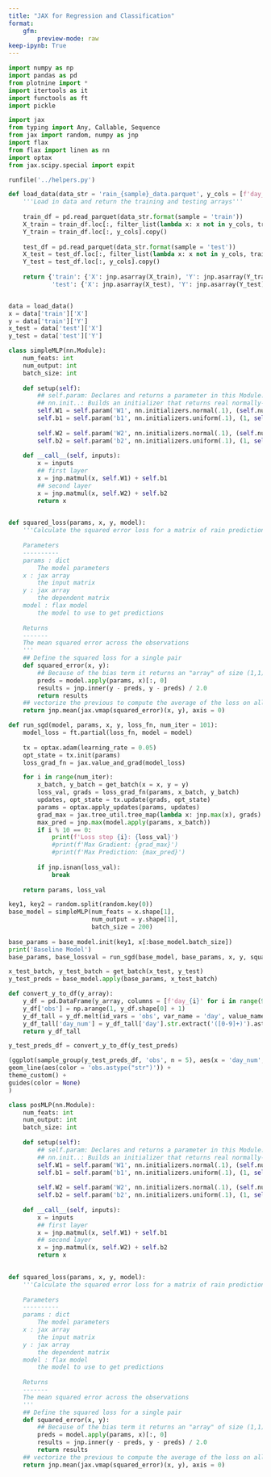 ```yaml
---
title: "JAX for Regression and Classification"
format:
	gfm:
		preview-mode: raw
keep-ipynb: True
---
```



```python
import numpy as np
import pandas as pd
from plotnine import *
import itertools as it
import functools as ft
import pickle

import jax
from typing import Any, Callable, Sequence
from jax import random, numpy as jnp
import flax
from flax import linen as nn
import optax
from jax.scipy.special import expit

runfile('../helpers.py')

def load_data(data_str = 'rain_{sample}_data.parquet', y_cols = [f'day_{i}' for i in range(90, 120)]):
    '''Load in data and return the training and testing arrays'''
    
    train_df = pd.read_parquet(data_str.format(sample = 'train'))
    X_train = train_df.loc[:, filter_list(lambda x: x not in y_cols, train_df.columns)].copy()
    Y_train = train_df.loc[:, y_cols].copy()
    
    test_df = pd.read_parquet(data_str.format(sample = 'test'))
    X_test = test_df.loc[:, filter_list(lambda x: x not in y_cols, train_df.columns)].copy()
    Y_test = test_df.loc[:, y_cols].copy()
    
    return {'train': {'X': jnp.asarray(X_train), 'Y': jnp.asarray(Y_train)},
            'test': {'X': jnp.asarray(X_test), 'Y': jnp.asarray(Y_test)}}


data = load_data()
x = data['train']['X']
y = data['train']['Y']
x_test = data['test']['X']
y_test = data['test']['Y']
```


```python
class simpleMLP(nn.Module):
    num_feats: int
    num_output: int
    batch_size: int
    
    def setup(self):
        ## self.param: Declares and returns a parameter in this Module.
        ## nn.init..: Builds an initializer that returns real normally-distributed random arrays.
        self.W1 = self.param('W1', nn.initializers.normal(.1), (self.num_feats, self.num_feats))
        self.b1 = self.param('b1', nn.initializers.uniform(.1), (1, self.num_feats))
        
        self.W2 = self.param('W2', nn.initializers.normal(.1), (self.num_feats, self.num_output))
        self.b2 = self.param('b2', nn.initializers.uniform(.1), (1, self.num_output))
    
    def __call__(self, inputs):
        x = inputs
        ## first layer
        x = jnp.matmul(x, self.W1) + self.b1
        ## second layer
        x = jnp.matmul(x, self.W2) + self.b2
        return x
        

def squared_loss(params, x, y, model):
    '''Calculate the squared error loss for a matrix of rain predictions
    
    Parameters
    ----------
    params : dict
        The model parameters
    x : jax array
        the input matrix
    y : jax array
        the dependent matrix
    model : flax model
        the model to use to get predictions
        
    Returns
    -------
    The mean squared error across the observations
    '''
    ## Define the squared loss for a single pair
    def squared_error(x, y):
        ## Because of the bias term it returns an "array" of size (1,1)
        preds = model.apply(params, x)[:, 0]
        results = jnp.inner(y - preds, y - preds) / 2.0
        return results
    ## vectorize the previous to compute the average of the loss on all samples
    return jnp.mean(jax.vmap(squared_error)(x, y), axis = 0)
```


```python
def run_sgd(model, params, x, y, loss_fn, num_iter = 101):
    model_loss = ft.partial(loss_fn, model = model)
    
    tx = optax.adam(learning_rate = 0.05)
    opt_state = tx.init(params)
    loss_grad_fn = jax.value_and_grad(model_loss)

    for i in range(num_iter):
        x_batch, y_batch = get_batch(x = x, y = y)
        loss_val, grads = loss_grad_fn(params, x_batch, y_batch)
        updates, opt_state = tx.update(grads, opt_state)
        params = optax.apply_updates(params, updates)
        grad_max = jax.tree_util.tree_map(lambda x: jnp.max(x), grads)
        max_pred = jnp.max(model.apply(params, x_batch))
        if i % 10 == 0:
            print(f'Loss step {i}: {loss_val}')
            #print(f'Max Gradient: {grad_max}')
            #print(f'Max Prediction: {max_pred}')
        
        if jnp.isnan(loss_val):
            break
    
    return params, loss_val
```

```python
key1, key2 = random.split(random.key(0))
base_model = simpleMLP(num_feats = x.shape[1], 
                       num_output = y.shape[1], 
                       batch_size = 200)
    
base_params = base_model.init(key1, x[:base_model.batch_size])
print('Baseline Model')
base_params, base_lossval = run_sgd(base_model, base_params, x, y, squared_loss)
```

```python
x_test_batch, y_test_batch = get_batch(x_test, y_test)
y_test_preds = base_model.apply(base_params, x_test_batch)

def convert_y_to_df(y_array):
    y_df = pd.DataFrame(y_array, columns = [f'day_{i}' for i in range(90, 120)])
    y_df['obs'] = np.arange(1, y_df.shape[0] + 1)
    y_df_tall = y_df.melt(id_vars = 'obs', var_name = 'day', value_name = 'pred')
    y_df_tall['day_num'] = y_df_tall['day'].str.extract('([0-9]+)').astype('int')
    return y_df_tall

y_test_preds_df = convert_y_to_df(y_test_preds)
```


```python
(ggplot(sample_group(y_test_preds_df, 'obs', n = 5), aes(x = 'day_num', y = 'pred', group = 'obs')) +
geom_line(aes(color = 'obs.astype("str")')) +
theme_custom() +
guides(color = None)
)

```

```python
class posMLP(nn.Module):
    num_feats: int
    num_output: int
    batch_size: int
    
    def setup(self):
        ## self.param: Declares and returns a parameter in this Module.
        ## nn.init..: Builds an initializer that returns real normally-distributed random arrays.
        self.W1 = self.param('W1', nn.initializers.normal(.1), (self.num_feats, self.num_feats))
        self.b1 = self.param('b1', nn.initializers.uniform(.1), (1, self.num_feats))
        
        self.W2 = self.param('W2', nn.initializers.normal(.1), (self.num_feats, self.num_output))
        self.b2 = self.param('b2', nn.initializers.uniform(.1), (1, self.num_output))
    
    def __call__(self, inputs):
        x = inputs
        ## first layer
        x = jnp.matmul(x, self.W1) + self.b1
        ## second layer
        x = jnp.matmul(x, self.W2) + self.b2
        return x
        

def squared_loss(params, x, y, model):
    '''Calculate the squared error loss for a matrix of rain predictions
    
    Parameters
    ----------
    params : dict
        The model parameters
    x : jax array
        the input matrix
    y : jax array
        the dependent matrix
    model : flax model
        the model to use to get predictions
        
    Returns
    -------
    The mean squared error across the observations
    '''
    ## Define the squared loss for a single pair
    def squared_error(x, y):
        ## Because of the bias term it returns an "array" of size (1,1)
        preds = model.apply(params, x)[:, 0]
        results = jnp.inner(y - preds, y - preds) / 2.0
        return results
    ## vectorize the previous to compute the average of the loss on all samples
    return jnp.mean(jax.vmap(squared_error)(x, y), axis = 0)
```